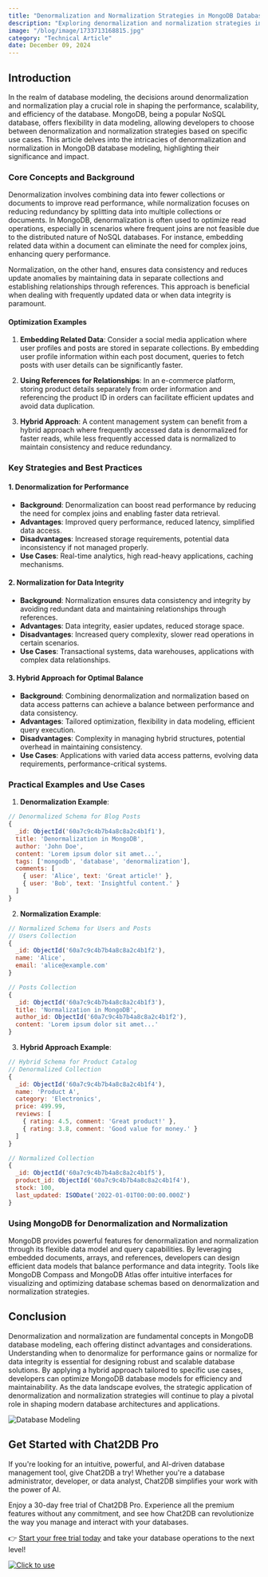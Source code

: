 ```yaml
---
title: "Denormalization and Normalization Strategies in MongoDB Database Modeling"
description: "Exploring denormalization and normalization strategies in MongoDB database modeling and their impact on performance and scalability."
image: "/blog/image/1733713168815.jpg"
category: "Technical Article"
date: December 09, 2024
---
```


## Introduction

In the realm of database modeling, the decisions around denormalization and normalization play a crucial role in shaping the performance, scalability, and efficiency of the database. MongoDB, being a popular NoSQL database, offers flexibility in data modeling, allowing developers to choose between denormalization and normalization strategies based on specific use cases. This article delves into the intricacies of denormalization and normalization in MongoDB database modeling, highlighting their significance and impact.

### Core Concepts and Background

Denormalization involves combining data into fewer collections or documents to improve read performance, while normalization focuses on reducing redundancy by splitting data into multiple collections or documents. In MongoDB, denormalization is often used to optimize read operations, especially in scenarios where frequent joins are not feasible due to the distributed nature of NoSQL databases. For instance, embedding related data within a document can eliminate the need for complex joins, enhancing query performance.

Normalization, on the other hand, ensures data consistency and reduces update anomalies by maintaining data in separate collections and establishing relationships through references. This approach is beneficial when dealing with frequently updated data or when data integrity is paramount.

#### Optimization Examples

1. **Embedding Related Data**: Consider a social media application where user profiles and posts are stored in separate collections. By embedding user profile information within each post document, queries to fetch posts with user details can be significantly faster.

2. **Using References for Relationships**: In an e-commerce platform, storing product details separately from order information and referencing the product ID in orders can facilitate efficient updates and avoid data duplication.

3. **Hybrid Approach**: A content management system can benefit from a hybrid approach where frequently accessed data is denormalized for faster reads, while less frequently accessed data is normalized to maintain consistency and reduce redundancy.

### Key Strategies and Best Practices

#### 1. Denormalization for Performance

- **Background**: Denormalization can boost read performance by reducing the need for complex joins and enabling faster data retrieval.
- **Advantages**: Improved query performance, reduced latency, simplified data access.
- **Disadvantages**: Increased storage requirements, potential data inconsistency if not managed properly.
- **Use Cases**: Real-time analytics, high read-heavy applications, caching mechanisms.

#### 2. Normalization for Data Integrity

- **Background**: Normalization ensures data consistency and integrity by avoiding redundant data and maintaining relationships through references.
- **Advantages**: Data integrity, easier updates, reduced storage space.
- **Disadvantages**: Increased query complexity, slower read operations in certain scenarios.
- **Use Cases**: Transactional systems, data warehouses, applications with complex data relationships.

#### 3. Hybrid Approach for Optimal Balance

- **Background**: Combining denormalization and normalization based on data access patterns can achieve a balance between performance and data consistency.
- **Advantages**: Tailored optimization, flexibility in data modeling, efficient query execution.
- **Disadvantages**: Complexity in managing hybrid structures, potential overhead in maintaining consistency.
- **Use Cases**: Applications with varied data access patterns, evolving data requirements, performance-critical systems.

### Practical Examples and Use Cases

1. **Denormalization Example**:

```javascript
// Denormalized Schema for Blog Posts
{
  _id: ObjectId('60a7c9c4b7b4a8c8a2c4b1f1'),
  title: 'Denormalization in MongoDB',
  author: 'John Doe',
  content: 'Lorem ipsum dolor sit amet...',
  tags: ['mongodb', 'database', 'denormalization'],
  comments: [
    { user: 'Alice', text: 'Great article!' },
    { user: 'Bob', text: 'Insightful content.' }
  ]
}
```

2. **Normalization Example**:

```javascript
// Normalized Schema for Users and Posts
// Users Collection
{
  _id: ObjectId('60a7c9c4b7b4a8c8a2c4b1f2'),
  name: 'Alice',
  email: 'alice@example.com'
}

// Posts Collection
{
  _id: ObjectId('60a7c9c4b7b4a8c8a2c4b1f3'),
  title: 'Normalization in MongoDB',
  author_id: ObjectId('60a7c9c4b7b4a8c8a2c4b1f2'),
  content: 'Lorem ipsum dolor sit amet...'
}
```

3. **Hybrid Approach Example**:

```javascript
// Hybrid Schema for Product Catalog
// Denormalized Collection
{
  _id: ObjectId('60a7c9c4b7b4a8c8a2c4b1f4'),
  name: 'Product A',
  category: 'Electronics',
  price: 499.99,
  reviews: [
    { rating: 4.5, comment: 'Great product!' },
    { rating: 3.8, comment: 'Good value for money.' }
  ]
}

// Normalized Collection
{
  _id: ObjectId('60a7c9c4b7b4a8c8a2c4b1f5'),
  product_id: ObjectId('60a7c9c4b7b4a8c8a2c4b1f4'),
  stock: 100,
  last_updated: ISODate('2022-01-01T00:00:00.000Z')
}
```

### Using MongoDB for Denormalization and Normalization

MongoDB provides powerful features for denormalization and normalization through its flexible data model and query capabilities. By leveraging embedded documents, arrays, and references, developers can design efficient data models that balance performance and data integrity. Tools like MongoDB Compass and MongoDB Atlas offer intuitive interfaces for visualizing and optimizing database schemas based on denormalization and normalization strategies.

## Conclusion

Denormalization and normalization are fundamental concepts in MongoDB database modeling, each offering distinct advantages and considerations. Understanding when to denormalize for performance gains or normalize for data integrity is essential for designing robust and scalable database solutions. By applying a hybrid approach tailored to specific use cases, developers can optimize MongoDB database models for efficiency and maintainability. As the data landscape evolves, the strategic application of denormalization and normalization strategies will continue to play a pivotal role in shaping modern database architectures and applications.

![Database Modeling](https://example.com/database-modeling.jpg)


## Get Started with Chat2DB Pro

If you're looking for an intuitive, powerful, and AI-driven database management tool, give Chat2DB a try! Whether you're a database administrator, developer, or data analyst, Chat2DB simplifies your work with the power of AI.

Enjoy a 30-day free trial of Chat2DB Pro. Experience all the premium features without any commitment, and see how Chat2DB can revolutionize the way you manage and interact with your databases.

👉 [Start your free trial today](https://chat2db.ai/pricing) and take your database operations to the next level!


[![Click to use](/image/blog/bg/chat2db.jpg)](https://chat2db.ai/)
